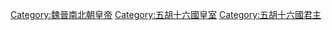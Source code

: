 [[Category:魏晉南北朝皇帝|Category:魏晉南北朝皇帝]]
[[Category:五胡十六國皇室|Category:五胡十六國皇室]]
[[Category:五胡十六國君主|Category:五胡十六國君主]]